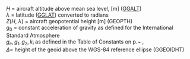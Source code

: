 
<p class=box>
$H$ = aircraft altitude above mean sea level, [m] ([GGALT](#ggalt))  
$\lambda$ = latitude ([GGLAT](#gglat)) converted to radians    
$Z(H,\ \lambda)$ = aircraft geopotential height [m] (GEOPTH)  
$g_{0}$ = constant acceleration of gravity as defined for the International
Standard Atmosphere  
$g_{e},\,g_{1},\,g_{2},\,k_{i}$ as defined in the Table of Constants
on p.~ \pageref{constants-table},  
$\Delta$= height of the geoid above the WGS-84 reference ellipse
(GGEOIDHT)  
</p>
<p class=box2>  
\begin{equation}
\mathrm{\{GEOPHT\}}=Z(H,\lambda)=\frac{1}{g_{0}}\Biggl\{ g_{e}\left(\frac{1+g_{1}\sin^{2}\lambda}{(1-g_{2}\sin^{2}\lambda)^{1/2}}\right) \notag \\   
\times \left(H-\frac{1}{2}\left((H+\Delta)^{2}-\Delta^{2}\right)(k_{1}-k_{2}\sin^{2}\lambda)+\frac{1}{3}\left((H+\Delta)^{3}-\Delta^{3}\right)k_{3}\right)\Biggr\}  
(\#eq:GEOPHT)
\end{equation}
</p>

